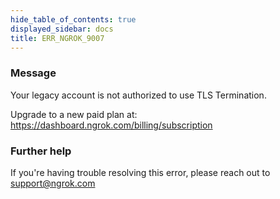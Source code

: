 ```yaml
---
hide_table_of_contents: true
displayed_sidebar: docs
title: ERR_NGROK_9007
---
```


### Message

Your legacy account is not authorized to use TLS Termination.

Upgrade to a new paid plan at: https://dashboard.ngrok.com/billing/subscription

<ErrorDetails />

### Further help

If you're having trouble resolving this error, please reach out to [support@ngrok.com](mailto:support@ngrok.com?subject=Help%20with%20ERR_NGROK_9007)
